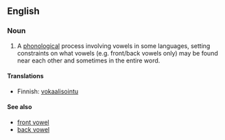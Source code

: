 {{wikipedia}}
==English==

===Noun===
{{en-noun|sg=[[vowel]] [[harmony]]|vowel harmonies}}

# {{phonetics}} A [[phonological]] process involving vowels in some languages, setting constraints on what vowels (e.g. front/back vowels only) may be found near each other and sometimes in the entire word.

====Translations====
{{top}}
*Finnish: [[vokaalisointu]]
{{bottom}}

====See also====
*[[front vowel]]
*[[back vowel]]